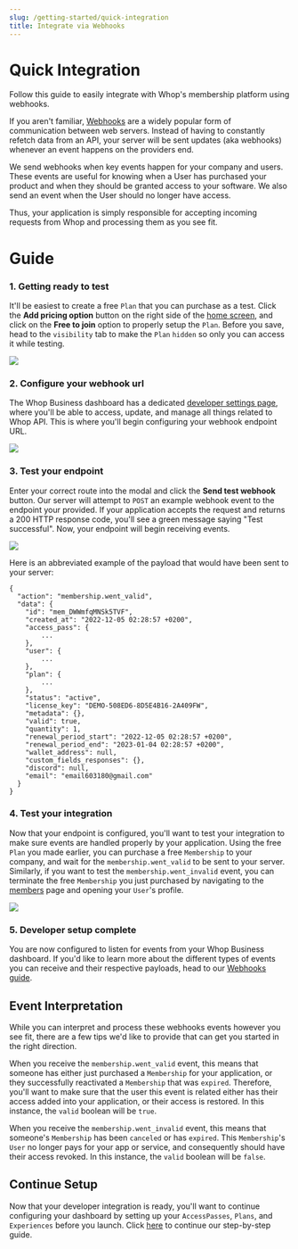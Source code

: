 ```yaml
---
slug: /getting-started/quick-integration
title: Integrate via Webhooks
---
```



# Quick Integration

Follow this guide to easily integrate with Whop's membership platform using webhooks.

If you aren't familiar, [Webhooks](https://hookdeck.com/webhooks/guides/what-are-webhooks-how-they-work#what-is-a-webhook) are a widely popular form of communication between web servers. Instead of having to constantly refetch data from an API, your server will be sent updates (aka webhooks) whenever an event happens on the providers end.

We send webhooks when key events happen for your company and users. These events are useful for knowing when a User has purchased your product and when they should be granted access to your software. We also send an event when the User should no longer have access. 

Thus, your application is simply responsible for accepting incoming requests from Whop and processing them as you see fit.


# Guide

### 1. Getting ready to test

It'll be easiest to create a free `Plan` that you can purchase as a test. Click the **Add pricing option** button on the right side of the [home screen](https://dash.whop.com/home?welcome=true), and click on the **Free to join** option to properly setup the `Plan`. Before you save, head to the `visibility` tab to make the `Plan` `hidden` so only you can access it while testing.

![](https://i.imgur.com/YF9u1Up.png)

### 2. Configure your webhook url

The Whop Business dashboard has a dedicated [developer settings page](https://dash.whop.com/developer), where you'll be able to access, update, and manage all things related to Whop API. This is where you'll begin configuring your webhook endpoint URL.

![](https://i.imgur.com/VVpkNxX.png)

### 3. Test your endpoint

Enter your correct route into the modal and click the **Send test webhook** button. Our server will attempt to `POST` an example webhook event to the endpoint your provided. If your application accepts the request and returns a 200 HTTP response code, you'll see a green message saying "Test successful". Now, your endpoint will begin receiving events.

![](https://i.imgur.com/MzZKSyU.png)

Here is an abbreviated example of the payload that would have been sent to your server:

```
{
  "action": "membership.went_valid",
  "data": {
    "id": "mem_DWWmfqMNSk5TVF",
    "created_at": "2022-12-05 02:28:57 +0200",
    "access_pass": {
        ...
    },
    "user": {
        ...
    },
    "plan": {
        ...
    },
    "status": "active",
    "license_key": "DEMO-508ED6-8D5E4B16-2A409FW",
    "metadata": {},
    "valid": true,
    "quantity": 1,
    "renewal_period_start": "2022-12-05 02:28:57 +0200",
    "renewal_period_end": "2023-01-04 02:28:57 +0200",
    "wallet_address": null,
    "custom_fields_responses": {},
    "discord": null,
    "email": "email603180@gmail.com"
  }
}
```

### 4. Test your integration

Now that your endpoint is configured, you'll want to test your integration to make sure events are handled properly by your application. Using the free `Plan` you made earlier, you can purchase a free `Membership` to your company, and wait for the `membership.went_valid` to be sent to your server. Similarly, if you want to test the `membership.went_invalid` event, you can terminate the free `Membership` you just purchased by navigating to the [members](https://dash.whop.com/members) page and opening your `User`'s profile.

![](https://i.imgur.com/lNsrc3Q.png)

### 5. Developer setup complete 

You are now configured to listen for events from your Whop Business dashboard. If you'd like to learn more about the different types of events you can receive and their respective payloads, head to our [Webhooks guide](/webhooks).


## Event Interpretation

While you can interpret and process these webhooks events however you see fit, there are a few tips we'd like to provide that can get you started in the right direction.


When you receive the `membership.went_valid` event, this means that someone has either just purchased a `Membership` for your application, or they successfully reactivated a `Membership` that was `expired`.
Therefore, you'll want to make sure that the user this event is related either has their access added into your application, or their access is restored. In this instance, the `valid` boolean will be `true`.


When you receive the `membership.went_invalid` event, this means that someone's `Membership` has been `canceled` or has `expired`. This `Membership`'s `User` no longer pays for your app or service, and consequently should have their access revoked.
In this instance, the `valid` boolean will be `false`.


## Continue Setup

Now that your developer integration is ready, you'll want to continue configuring your dashboard by setting up your `AccessPasses`, `Plans`, and `Experiences` before you launch. Click [here](/getting-started/getting-started) to continue our step-by-step guide.